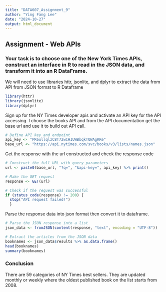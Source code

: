 ```yaml
---
title: "DATA607_Assignment_9"
author: "Ying Fang Lee"
date: "2024-10-27"
output: html_document
---
```

## Assignment - Web APIs

### Your task is to choose one of the New York Times APIs, construct an interface in R to read in the JSON data, and transform it into an R DataFrame.

We will need to use libraries httr, jsonlite, and dplyr to extract the data from API from JSON format to R Dataframe
```r
library(httr)
library(jsonlite)
library(dplyr)
```

Sign up for the NY Times developer apis and activate an API key for the API accessing. I choose the books API and from the API documentation get the base url and use it to build out API call. 
```r
# Define API key and endpoint
api_key <- "PR6ullqlzC8T72wCHIUWBbqkTQWAgRRe"
base_url <- "https://api.nytimes.com/svc/books/v3/lists/names.json"
```

Get the response with the url constructed and check the response code
```r
# Construct the full URL with query parameters
url <- paste0(base_url, "?q=", "&api-key=", api_key) %>% print()

# Make the GET request
response <- GET(url)

# Check if the request was successful
if (status_code(response) != 200) {
  stop("API request failed!")
  }
```

Parse the response data into json format then convert it to dataframe.

```r
# Parse the JSON response into a list
json_data <- fromJSON(content(response, "text", encoding = "UTF-8"))

# Extract the articles from the JSON data
booknames <- json_data$results %>% as.data.frame()
head(booknames)
summary(booknames)
```

### Conclusion
There are 59 categories of NY Times best sellers. They are updated monthly or weekly where the oldest published book on the list starts from 2008. 